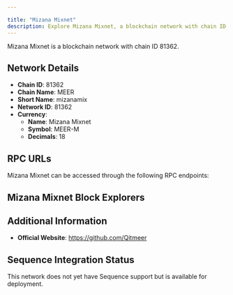 ```yaml
---

title: "Mizana Mixnet"
description: Explore Mizana Mixnet, a blockchain network with chain ID 81362. Learn about its native currency, Mizana Mixnet, and how to interact with the network.
---
```




Mizana Mixnet is a blockchain network with chain ID 81362.

## Network Details

- **Chain ID**: 81362
- **Chain Name**: MEER
- **Short Name**: mizanamix
- **Network ID**: 81362
- **Currency**: 
  - **Name**: Mizana Mixnet
  - **Symbol**: MEER-M
  - **Decimals**: 18

## RPC URLs

Mizana Mixnet can be accessed through the following RPC endpoints:



## Mizana Mixnet Block Explorers



## Additional Information

- **Official Website**: https://github.com/Qitmeer

## Sequence Integration Status

This network does not yet have Sequence support but is available for deployment.
